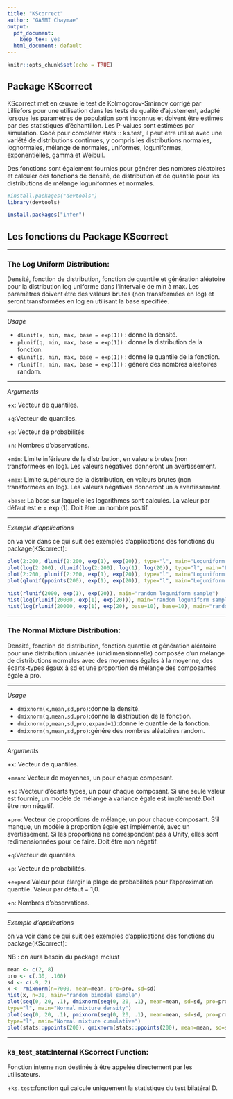 ```yaml
---
title: "KScorrect"
author: "GASMI Chaymae"
output: 
  pdf_document: 
    keep_tex: yes
  html_document: default
---
```


```r
knitr::opts_chunk$set(echo = TRUE)
```

## Package KScorrect 


KScorrect met en œuvre le test de Kolmogorov-Smirnov corrigé par Lilliefors pour une utilisation dans les tests de qualité d'ajustement, adapté lorsque les paramètres de population sont inconnus et doivent être estimés par des statistiques d'échantillon. Les P-values sont estimées par simulation. Codé pour compléter stats :: ks.test, il peut être utilisé avec une variété de distributions continues, y compris les distributions normales, lognormales, mélange de normales, uniformes, loguniformes, exponentielles, gamma et Weibull.

Des fonctions sont également fournies pour générer des nombres aléatoires et calculer des fonctions de densité, de distribution et de quantile pour les distributions de mélange loguniformes et normales.

```r
#install.packages("devtools")
library(devtools)
```


```r
install.packages("infer")
```

## Les fonctions du Package KScorrect



----------------------------------------------------

### The Log Uniform Distribution:

Densité, fonction de distribution, fonction de quantile et     génération aléatoire pour la distribution log uniforme dans l'intervalle de min à max. Les paramètres doivent être des valeurs brutes (non transformées en log) et seront transformées en log en utilisant la base spécifiée.

----------------------------------------------------------------------------
 
 *Usage*

+ `dlunif(x, min, max, base = exp(1))` : donne la densité. 
+ `plunif(q, min, max, base = exp(1))` : donne la  distribution de la                                                fonction.
+ `qlunif(p, min, max, base = exp(1))` : donne le quantile de la fonction.
+ `rlunif(n, min, max, base = exp(1))` : génére  des nombres aléatoires                                             random.

----------------------------------------------------------------------------

*Arguments*
  

+`x`:  Vecteur de quantiles.

+`q`:Vecteur de quantiles.

+`p`: Vecteur de probabilités

+`n`: Nombres d'observations.

+`min`: Limite inférieure de la distribution, en valeurs brutes (non                transformées en log). Les valeurs négatives donneront un                    avertissement.

+`max`: Limite supérieure de la distribution, en valeurs brutes (non                transformées en log). Les valeurs négatives donneront un a                  avertissement.

+`base`: La base sur laquelle les logarithmes sont calculés. La valeur par           défaut est e = exp (1). Doit être un nombre positif.

----------------------------------------------------------------------------


 *Exemple d'applications*
  
   
on va voir dans ce qui suit des exemples d'applications des fonctions du package(KScorrect):

```r

plot(2:200, dlunif(2:200, exp(1), exp(20)), type="l", main="Loguniform density")
plot(log(2:200), dlunif(log(2:200), log(1), log(20)), type="l", main="Loguniform density")
plot(2:200, plunif(2:200, exp(1), exp(20)), type="l", main="Loguniform cumulative")
plot(qlunif(ppoints(200), exp(1), exp(20)), type="l", main="Loguniform quantile")

hist(rlunif(2000, exp(1), exp(20)), main="random loguniform sample")
hist(log(rlunif(20000, exp(1), exp(20))), main="random loguniform sample")
hist(log(rlunif(20000, exp(1), exp(20), base=10), base=10), main="random loguniform sample")

```


---------------------------------------------------------------------------


### The Normal Mixture Distribution:


Densité, fonction de distribution, fonction quantile et génération aléatoire pour une distribution univariée (unidimensionnelle) composée d'un mélange de distributions normales avec des moyennes égales à la moyenne, des écarts-types égaux à sd et une proportion de mélange des composantes égale à pro.
  
  
----------------------------------------------------------------------------
  
*Usage*
  
+ `dmixnorm(x,mean,sd,pro)`:donne la densité.
+ `dmixnorm(q,mean,sd,pro)`:donne la  distribution de la fonction.
+ `dmixnorm(p,mean,sd,pro,expand=1)`:donne le quantile de la fonction. 
+ `dmixnorm(n,mean,sd,pro)`:génére  des nombres aléatoires random.

----------------------------------------------------------------------------

*Arguments*
  
  
+`x`:  Vecteur de quantiles.

+`mean`: Vecteur de moyennes, un pour chaque composant.

+`sd` :Vecteur d'écarts types, un pour chaque composant. Si une seule              valeur est fournie, un modèle de mélange à variance égale est               implémenté.Doit être non négatif.

+`pro`: Vecteur de proportions de mélange, un pour chaque composant. S'il           manque, un modèle à proportion égale est implémenté, avec un                avertissement. Si les proportions ne correspondent pas à Unity,             elles sont redimensionnées pour ce faire. Doit être non négatif.

+`q`:Vecteur de quantiles.

+`p`: Vecteur de probabilités.

+`expand`:Valeur pour élargir la plage de probabilités pour l'approximation           quantile. Valeur par défaut = 1,0. 

+`n`: Nombres d'observations.


----------------------------------------------------------------------------

*Exemple d'applications*
 
on va voir dans ce qui suit des exemples d'applications des fonctions du package(KScorrect):

NB : on aura besoin du package mclust

```r
mean <- c(2, 8)
pro <- c(.30, .100)
sd <- c(.9, 2)
x <- rmixnorm(n=7000, mean=mean, pro=pro, sd=sd)
hist(x, n=30, main="random bimodal sample")
plot(seq(0, 20, .1), dmixnorm(seq(0, 20, .1), mean=mean, sd=sd, pro=pro),
type="l", main="Normal mixture density")
plot(seq(0, 20, .1), pmixnorm(seq(0, 20, .1), mean=mean, sd=sd, pro=pro),
type="l", main="Normal mixture cumulative")
plot(stats::ppoints(200), qmixnorm(stats::ppoints(200), mean=mean, sd=sd, pro=pro), type="l", main="Normal mixture quantile")
```

----------------------------------------------------------------------------

###  ks_test_stat:Internal KScorrect Function:

Fonction interne non destinée à être appelée directement par les utilisateurs.

+`ks.test`:fonction qui calcule uniquement la statistique du test bilatéral D.









